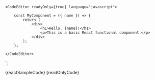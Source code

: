 
    <CodeEditor readyOnly={true} language="javascript">

        const MyComponent = ({ name }) => {
            return (
                <div>
                    <h1>Hello, {name}!</h1>
                    <p>This is a basic React functional component.</p>
                </div>
            );
        };

    </CodeEditor>
`;

<Section title="Read Only" contained={true} style={{ paddingTop: 30, paddingLeft: 0 }} border={true}>
	<Preview wrapper={true}>
		<CodeEditor readOnly={true} language="javascript" >
            {reactSampleCode}
		</CodeEditor>
	</Preview>
	<Snippet language="js">{readOnlyCode}</Snippet>
</Section>

